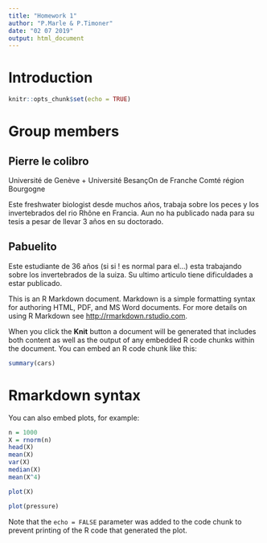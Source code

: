 ```yaml
---
title: "Homework 1"
author: "P.Marle & P.Timoner"
date: "02 07 2019"
output: html_document
---
```


# Introduction

```r
knitr::opts_chunk$set(echo = TRUE)
```

# Group members


## Pierre le colibro

Université de Genève + Université BesançOn de Franche Comté région Bourgogne

Este freshwater biologist desde muchos años, trabaja sobre los peces y los invertebrados del rio Rhône en Francia. Aun no ha publicado nada para su tesis a pesar de llevar 3 años en su doctorado.

## Pabuelito

Este estudiante de 36 años (si si ! es normal para el...) esta trabajando sobre los invertebrados de la suiza. Su ultimo articulo tiene dificuldades a estar publicado. 

This is an R Markdown document. Markdown is a simple formatting syntax for authoring HTML, PDF, and MS Word documents. For more details on using R Markdown see <http://rmarkdown.rstudio.com>.

When you click the **Knit** button a document will be generated that includes both content as well as the output of any embedded R code chunks within the document. You can embed an R code chunk like this:

```r
summary(cars)
```

# Rmarkdown syntax

You can also embed plots, for example:

```r
n = 1000
X = rnorm(n)
head(X)
mean(X)
var(X)
median(X)
mean(X^4)

plot(X)

```

```r
plot(pressure)
```

Note that the `echo = FALSE` parameter was added to the code chunk to prevent printing of the R code that generated the plot.
